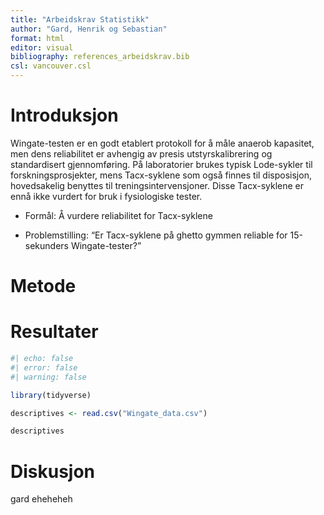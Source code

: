 ```yaml
---
title: "Arbeidskrav Statistikk"
author: "Gard, Henrik og Sebastian"
format: html
editor: visual
bibliography: references_arbeidskrav.bib
csl: vancouver.csl
---
```


# Introduksjon

Wingate-testen er en godt etablert protokoll for å måle anaerob kapasitet, men dens reliabilitet er avhengig av presis utstyrskalibrering og standardisert gjennomføring. På laboratorier brukes typisk Lode-sykler til forskningsprosjekter, mens Tacx-syklene som også finnes til disposisjon, hovedsakelig benyttes til treningsintervensjoner. Disse Tacx-syklene er ennå ikke vurdert for bruk i fysiologiske tester.

-   Formål: Å vurdere reliabilitet for Tacx-syklene

-   Problemstilling: "Er Tacx-syklene på ghetto gymmen reliable for 15-sekunders Wingate-tester?"

# Metode

# Resultater

```r
#| echo: false
#| error: false
#| warning: false

library(tidyverse)

descriptives <- read.csv("Wingate_data.csv")

descriptives

```

# Diskusjon

gard eheheheh
